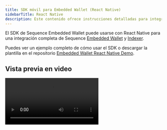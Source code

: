 ```yaml
---
title: SDK móvil para Embedded Wallet (React Native)
sidebarTitle: React Native
description: Este contenido ofrece instrucciones detalladas para integrar el Sequence Embedded Wallet SDK con React Native, logrando una integración completa de wallet e indexador.
---
```


El SDK de Sequence Embedded Wallet puede usarse con React Native para una integración completa de Sequence [Embedded Wallet](/solutions_old/wallets/embedded-wallet/overview) y [Indexer](/api-references/indexer/overview).

Puedes ver un ejemplo completo de cómo usar el SDK o descargar la plantilla en el repositorio [Embedded Wallet React Native Demo](https://github.com/0xsequence/demo-waas-react-native).

## Vista previa en video

<video controls className="w-full aspect-video" src="https://pub-f048362b915448c9b012a2e03c189024.r2.dev/SequenceMobileSDK.mp4" />

## Configuración con tus propias credenciales/llaves
Siga esta guía para obtener su clave de acceso al proyecto y otras credenciales/llaves: [https://docs.sequence.xyz/solutions/builder/embedded-wallet/](https://docs.sequence.xyz/solutions/builder/embedded-wallet/)

### Instrucciones específicas sobre cómo gestionar credenciales/llaves en las carpetas ./ios y ./android

#### iOS
Usando Expo, puede establecer GIDClientID en ios > infoPlist dentro del archivo app.json.

De forma manual, puede establecer GIDClientID en el archivo Info.plist para el inicio de sesión con Google.

#### Android
Usando Expo, puede establecer el intent-filter en android > intentFilters dentro del archivo app.json.

De forma manual, puede establecer el intent-filter en el archivo AndroidManifest.xml para el inicio de sesión con Google.

## Detalles de la integración

<Steps>
  <Step title="Configurar shims para ethers y otros paquetes relacionados con la criptografía">
    Primero, revise el contenido de [cryptoSetup.ts](https://github.com/0xsequence/demo-waas-react-native/blob/main/cryptoSetup.ts) para la configuración de los shims y el registro de `pbkdf2` para `ethers` desde `react-native-quick-crypto` a continuación:

    ```ts
    import { install } from "react-native-quick-crypto";
    install();

    import "react-native-url-polyfill/auto";
    import { ReadableStream } from "web-streams-polyfill";
    globalThis.ReadableStream = ReadableStream;

    import crypto from "react-native-quick-crypto";
    global.getRandomValues = crypto.getRandomValues;

    export * from "@ethersproject/shims";

    import * as ethers from "ethers";

    ethers.pbkdf2.register(
      (
        password: Uint8Array,
        salt: Uint8Array,
        iterations: number,
        keylen: number,
        algo: "sha256" | "sha512"
      ) => {
        console.info("Using react-native-quick-crypto for pbkdf2");
        return ethers.hexlify(
          new Uint8Array(
            crypto.pbkdf2Sync(
              password,
              salt,
              iterations,
              keylen,
              algo === "sha256" ? "SHA-256" : "SHA-512"
            )
          )
        );
      }
    );

    export * from "ethers";
    ```

    Luego, asegúrese de importar `cryptoSetup.ts` lo más temprano posible en el ciclo de vida de la app. En este demo, se importa y configura al inicio en [App.tsx](https://github.com/0xsequence/demo-waas-react-native/blob/main/App.tsx).

    En segundo lugar, es necesario establecer alias para algunos shims en `babel.config.js` con ayuda de la dependencia de desarrollo `babel-plugin-module-resolver`. Vea [babel.config.js](https://github.com/0xsequence/demo-waas-react-native/blob/main//babel.config.js) para el fragmento de código que actualiza los alias.
  </Step>

  <Step title="Inicializar Sequence WaaS">
    ```ts
    export const sequenceWaas = new SequenceWaaS(
      {
        network: initialNetwork,
        projectAccessKey: projectAccessKey,
        waasConfigKey: waasConfigKey,
      },
      localStorage,
      null,
      new KeychainSecureStoreBackend()
    );
    ```

    (Consulte el archivo [waasSetup.ts](https://github.com/0xsequence/demo-waas-react-native/blob/main/waasSetup.ts) para más detalles)
  </Step>

  <Step title="Inicio de sesión">
    Una vez que tenga una instancia de Sequence WaaS inicializada, puede usarla para iniciar sesión con correo electrónico, Google o Apple. Vea el fragmento de código de Google a continuación como ejemplo y consulte el archivo [App.tsx](https://github.com/0xsequence/demo-waas-react-native/blob/main/App.tsx) para más detalles.

    ```ts
    const redirectUri = `${iosRedirectUri}:/oauthredirect`;

    const scopes = ["openid", "profile", "email"];
    const request = new AuthRequest({
      clientId,
      scopes,
      redirectUri,
      usePKCE: true,
      extraParams: {
        audience: webClientId,
        include_granted_scopes: "true",
      },
    });

    const result = await request.promptAsync({
      authorizationEndpoint: `https://accounts.google.com/o/oauth2/v2/auth`,
    });

    if (result.type === "cancel") {
      return undefined;
    }

    const serverAuthCode = result?.params?.code;

    const configForTokenExchange: AccessTokenRequestConfig = {
      code: serverAuthCode,
      redirectUri,
      clientId: iosClientId,
      extraParams: {
        code_verifier: request?.codeVerifier || "",
        audience: webClientId,
      },
    };

    const tokenResponse = await exchangeCodeAsync(configForTokenExchange, {
      tokenEndpoint: "https://oauth2.googleapis.com/token",
    });

    const userInfo = await fetchUserInfo(tokenResponse.accessToken);

    const idToken = tokenResponse.idToken;

    if (!idToken) {
      throw new Error("No idToken");
    }

    try {
      const signInResult = await sequenceWaas.signIn(
        {
          idToken: idToken,
        },
        randomName()
      );

      console.log("signInResult", JSON.stringify(signInResult));
    } catch (e) {
      console.log("error", JSON.stringify(e));
    }
    ```
  </Step>

  <Step title="Operaciones de wallet">
    Una vez que haya iniciado sesión, puede usar la instancia `sequenceWaas` para realizar operaciones de wallet como enviar transacciones, firmar mensajes, etc. Vea el fragmento de código de Google a continuación como ejemplo y consulte el archivo [App.tsx](https://github.com/0xsequence/demo-waas-react-native/blob/main/App.tsx) para más detalles.

    ```ts
    // Signing a message
    const signature = await sequenceWaas.signMessage({ message: "your message" });

    // Sending a txn
    const txn = await sequenceWaas.sendTransaction({
      transactions: [
        {
          to: walletAddress,
          value: 0,
        },
      ],
    });
    ```
  </Step>

  <Step title="Notas de migración para la actualización a Ethers v6">
    - `react-native-quick-crypto-ethers-patch.js` y la configuración relacionada ya no son necesarias, ya que ethers v6 permite registrar la función pbkdf2 directamente desde el paquete `react-native-quick-crypto`. (Consulte [cryptoSetup.ts](https://github.com/0xsequence/demo-waas-react-native/blob/main//cryptoSetup.ts) para el código relacionado.)
    - Puede seguir la [guía de migración de ethers](https://docs.ethers.org/v6/migrating/) para migrar su base de código a ethers v6.

    <br />
  </Step>
</Steps>

## Dependencias

### Paquetes requeridos de Sequence

- @0xsequence/waas
- @0xsequence/react-native

### Otras dependencias/shims requeridas

#### Common

-   ethers

-   ethersproject/shims

-   expo

-   react-native-quick-crypto

-   react-native-mmkv

-   react-native-keychain

-   babel-plugin-module-resolver (como dependencia de desarrollo)

#### Para inicio de sesión con Apple y Google

- expo-web-browser
- expo-auth-session
- @invertase/react-native-apple-authentication

#### Para inicio de sesión con correo electrónico

- react-native-url-polyfill
- web-streams-polyfill